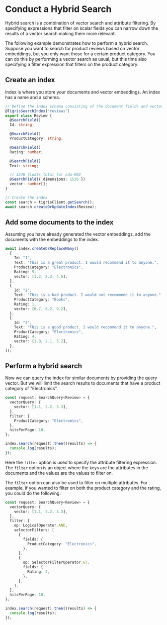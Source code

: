 # Conduct a Hybrid Search

Hybrid search is a combination of vector search and attribute filtering.
By specifying expressions that filter on scalar fields you can narrow
down the results of a vector search making them more relevant.

The following example demonstrates how to perform a hybrid search.
Suppose you want to search for product reviews based on vector embeddings,
but you only want those for a certain product category. You can do this
by performing a vector search as usual, but this time also specifying a
filter expression that filters on the product category.

## Create an index

Index is where you store your documents and vector embeddings. An index has a
name and a schema.

```ts
// Define the index schema consisting of the document fields and vector field
@TigrisSearchIndex("reviews")
export class Review {
  @SearchField()
  Id: string;

  @SearchField()
  ProductCategory: string;

  @SearchField()
  Rating: number;

  @SearchField()
  Text: string;

  // 1536 floats total for ada-002
  @SearchField({ dimensions: 1536 })
  vector: number[];
}

// Create the index
const search = tigrisClient.getSearch();
await search.createOrUpdateIndex(Review);
```

## Add some documents to the index

Assuming you have already generated the vector embeddings, add the documents
with the embeddings to the index.

```ts
await index.createOrReplaceMany([
  {
    Id: "1",
    Text: "This is a great product. I would recommend it to anyone.",
    ProductCategory: "Electronics",
    Rating: 5,
    vector: [1.2, 2.3, 4.5],
  },
  {
    Id: "2",
    Text: "This is a bad product. I would not recommend it to anyone.",
    ProductCategory: "Books",
    Rating: 1,
    vector: [6.7, 8.2, 9.2],
  },
  {
    Id: "3",
    Text: "This is a good product. I would recommend it to anyone.",
    ProductCategory: "Electronics",
    Rating: 4,
    vector: [1.0, 2.1, 3.2],
  },
]);
```

## Perform a hybrid search

Now we can query the index for similar documents by providing the query
vector. But we will limit the search results to documents that have a
product category of "Electronics".

```ts
const request: SearchQuery<Review> = {
  vectorQuery: {
    vector: [1.1, 2.2, 3.3],
  },
  filter: {
    ProductCategory: "Electronics",
  },
  hitsPerPage: 10,
};

index.search(request).then((results) => {
  console.log(results);
});
```

Here the `filter` option is used to specify the attribute filtering
expression. The `filter` option is an object where the keys are the
attributes in the documents and the values are the values to filter on.

The `filter` option can also be used to filter on multiple attributes.
For example, if you wanted to filter on both the product category and
the rating, you could do the following:

```ts
const request: SearchQuery<Review> = {
  vectorQuery: {
    vector: [1.1, 2.2, 3.3],
  },
  filter: {
    op: LogicalOperator.AND,
    selectorFilters: [
      {
        fields: {
          ProductCategory: "Electronics",
        },
      },
      {
        op: SelectorFilterOperator.GT,
        fields: {
          Rating: 4,
        },
      },
    ],
  },
  hitsPerPage: 10,
};

index.search(request).then((results) => {
  console.log(results);
});
```
